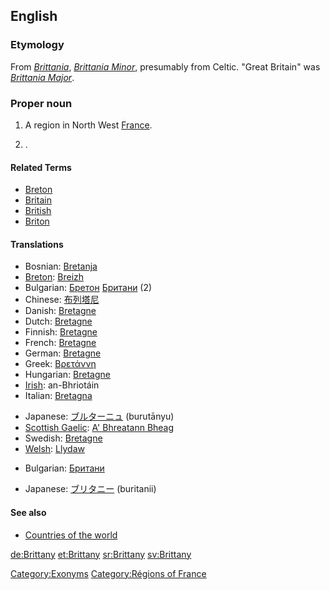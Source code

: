 ==English==

===Etymology===
From {{L.}} ''[[Brittania]]'', ''[[Brittania Minor]]'', presumably from Celtic.  "Great Britain" was ''[[Brittania Major]]''.

===Proper noun===
{{en-proper noun}}

# A region in North West [[France]].
# {{given name|female}}.

====Related Terms====
*[[Breton]]
*[[Britain]]
*[[British]]
*[[Briton]]

====Translations====
{{trans-top|region of North West France}}
*Bosnian: [[Bretanja]] {{f}}
*[[Breton]]: [[Breizh]]
*Bulgarian: [[Бретон]] [[Британи]] (2)
*Chinese: [[布列塔尼]]
*Danish: [[Bretagne]]
*Dutch: [[Bretagne]]
*Finnish: [[Bretagne]]
*French: [[Bretagne]] {{f}}
*German: [[Bretagne]] {{f}}
*Greek: [[Βρετάννη]] {{f}}
*Hungarian: [[Bretagne]]
*[[Irish]]: an-Bhriotáin {{f}}
*Italian: [[Bretagna]] {{f}}
{{trans-mid}}
*Japanese: [[ブルターニュ]] (burutānyu)
*[[Scottish Gaelic]]: [[A' Bhreatann Bheag]] {{f}}
*Swedish: [[Bretagne]]
*[[Welsh]]: [[Llydaw]]
{{trans-bottom}}

{{trans-top|female given name}}
*Bulgarian: [[Британи]]
{{trans-mid}}
*Japanese: [[ブリタニー]] (buritanii)
{{trans-bottom}}

====See also====
*[[Countries of the world]]

[[Category:Exonyms]]
[[Category:Régions of France]]

[[de:Brittany]]
[[et:Brittany]]
[[sr:Brittany]]
[[sv:Brittany]]